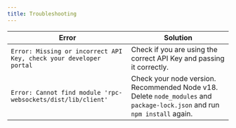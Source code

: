```yaml
---
title: Troubleshooting
---
```


| Error                                                              | Solution                                                                                                                  |
| ------------------------------------------------------------------ | ------------------------------------------------------------------------------------------------------------------------- |
| `Error: Missing or incorrect API Key, check your developer portal` | Check if you are using the correct API Key and passing it correctly.                                                      |
| `Error: Cannot find module 'rpc-websockets/dist/lib/client'`       | Check your node version. Recommended Node v18. Delete `node_modules` and `package-lock.json` and run `npm install` again. |
